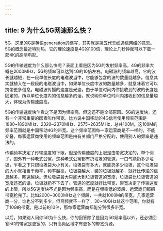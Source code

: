 ```yaml
---
---
---
```

title: 9 为什么5G网速那么快？
---




5G，这里的G是英语generation的缩写，其实就是第五代无线通信网络的意思。5G的概念最近特别热，它的理论速度是4G的100倍，理论上几秒钟就可以下载一部4K的高清电影。

5G的传输速度为什么那么快呢？表面上看是因为5G的发射频率高，4G的频率大概在2000MHz，5G的频率可以达到4G的10倍左右。电磁波的频率越高，它的波长就越短，在一段单位长度的电磁波当中，它能够包含的波的数量就越多。信息其实就植入在一段段的电磁波当中，如果单位长度中波的数量越多，就意味着它可以携带更多信息。电磁波传播的速度是光速，由于单位时间内你接收到的波的长度是固定的，所以单位长度内的信息越多的话，就说明你单位时间内接收到的信息量越大，体现为传输速度高。

5G的传输速度快乍看之下是因为频率高，但这还不是全部原因。5G的速度快，还有一个非常重要的因素叫作带宽。比方说中国移动的4G信号使用频率范围是1880~1890MHz、2320~2370MHz、2575~2635MHz，总共100M，这100M的频率范围就是中国移动4G的带宽。这个频率范围每一家运营商是不一样的，不能交叠，每家运营商使用的频率范围是由有关部门严格分配的，使用别人的频率是违法的。

传输频率决定了传输速度的下限，但是传输速度的上限是由带宽决定的。举个例子，国外有一种老式公寓，这种老式公寓都有扔垃圾的管道。一口气能扔多少垃圾，乍看之下只跟垃圾袋大小有关，垃圾袋有多大，就能扔多少垃圾，这个垃圾袋的大小就相当于频率，频率越高，垃圾袋越大，装的垃圾就越多，就好比传递的信息越多，网速越快。但垃圾袋最大只能大到垃圾管道的宽度，垃圾袋比垃圾管道的宽度还宽的话，垃圾就扔不下去了。管道的宽度就好比带宽，带宽决定了传输速度的上限，所以5G速度快不光是因为频率高，而是在频率低的波段，运营商们都把带宽抢完了。比如2000~3000MHz这个频段，一共就1000M的带宽，几家运营商一分，谁也分不到多少。但高频就不一样了，30~40GHz兹这个范围，你就有了10G的带宽，是以前的10倍，那每家运营商都能分到很多带宽。

以后，如果别人问你5G为什么快，你的回答除了是因为5G频率高以外，还必须回答5G的带宽是更宽的，只有高频区域才有更多的带宽资源。
